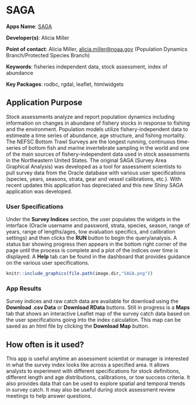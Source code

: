 # SAGA

**Apps Name**: [SAGA](http://shiny1.nefsc.noaa.gov:3838/amiller/SAGAbeta/)

**Developer(s)**: Alicia Miller
  
**Point of contact**: Alicia Miller, <alicia.miller@noaa.gov> (Population Dynamics Branch/Protected Species Branch)
  
**Keywords**: fisheries independent data, stock assessment, index of abundance

**Key Packages**: rodbc, rgdal, leaflet, htmlwidgets

## Application Purpose

Stock assessments analyze and report population dynamics including information on changes in abundane of fishery stocks in response to fishing and the environment. Population models utilize fishery-independent data to estimeate a time series of abundance, age structure, and fishing mortality. The NEFSC Bottom Trawl Surveys are the longest running, continuous time-series of bottom fish and marine invertebrate sampling in the world and one of the main sources of fishery-independent data used in stock assessments in the Northeastern United States. The original SAGA (Survey Area Graphical Analysis) was developed as a tool for assessment scientists to pull survey data from the Oracle database with various user specifications (species, years, seasons, strata, gear and vessel calibrations, etc.). With recent updates this application has depreciated and this new Shiny SAGA application was developed.

### User Specifications

Under the **Survey Indices** section, the user populates the widgets in the interface (Oracle username and password, strata, species, season, range of years, range of lengths/ages, tow evaluation specifics, and calibration settings) and then clicks the **RUN** button to begin the query/analysis. A status bar showing progress then appears in the bottom right corner of the page until the process is complete and a plot of the indices over time is displayed. A **Help** tab can be found in the dashboard that provides guidance on the various user specifications.  

```r
knitr::include_graphics(file.path(image.dir,"SAGA.png"))
```

### App Results

Survey indices and raw catch data are available for download using the **Download .csv Data** or **Download RData** buttons. Still in progress is a **Maps** tab that shows an interactive Leaflet map of the survey catch data based on the user specifications going into the index calculation. This map can be saved as an html file by clicking the **Download Map** button.

## How often is it used? 

This app is useful anytime an assessment scientist or manager is interested in what the survey index looks like across a specified area. It allows analysts to experiment with different specifications for stock definitions, different length and age distributions, calibrations, or tow success criteria. It also provides data that can be used to explore spatial and temporal trends in survey catch. It may also be useful during stock assessment review meetings to help answer questions. 
